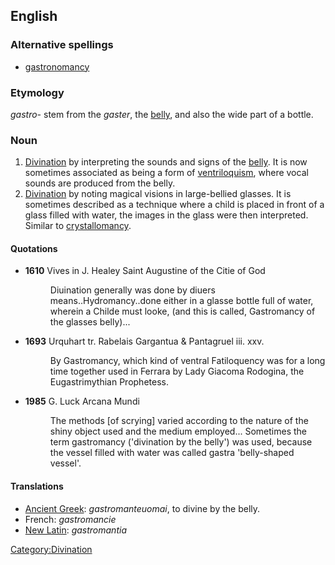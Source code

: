 ==English==

===Alternative spellings===
*[[gastronomancy]]

===Etymology===
{{AGr.}} ''gastro-'' stem from the {{AGr.}} ''gaster'', the [[belly]], and also the wide part of a bottle.

===Noun===
{{en-noun|-}}

# [[divination|Divination]] by interpreting the sounds and signs of the [[belly]]. It is now sometimes associated as being a form of [[ventriloquism]], where vocal sounds are produced from the belly.
# [[divination|Divination]] by noting magical visions in large-bellied glasses. It is sometimes described as a technique where a child is placed in front of a glass filled with water, the images in the glass were then interpreted. Similar to [[crystallomancy]].

====Quotations====
*'''1610''' Vives in J. Healey Saint Augustine of the Citie of God
*:Diuination generally was done by diuers means..Hydromancy..done either in a glasse bottle full of water, wherein a Childe must looke, (and this is called, Gastromancy of the glasses belly)...

*'''1693''' Urquhart tr. Rabelais Gargantua & Pantagruel iii. xxv.
*:By Gastromancy, which kind of ventral Fatiloquency was for a long time together used in Ferrara by Lady Giacoma Rodogina, the Eugastrimythian Prophetess.

*'''1985''' G. Luck Arcana Mundi
*:The methods [of scrying] varied according to the nature of the shiny object used and the medium employed... Sometimes the term gastromancy ('divination by the belly') was used, because the vessel filled with water was called gastra 'belly-shaped vessel'.

====Translations====
*[[Ancient Greek]]: ''gastromanteuomai'', to divine by the belly.
*French: ''gastromancie''
*[[New Latin]]: ''gastromantia''

[[Category:Divination]]